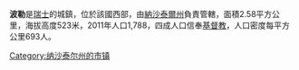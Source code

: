 '''波勒'''是[[瑞士|瑞士]]的城鎮，位於該國西部，由[[納沙泰爾州|納沙泰爾州]]負責管轄，面積2.58平方公里，海拔高度523米，2011年人口1,788，四成人口信奉[[基督教|基督教]]，人口密度每平方公里693人。

{{Switzerland-geo-stub}}
[[Category:纳沙泰尔州的市镇|Category:纳沙泰尔州的市镇]]